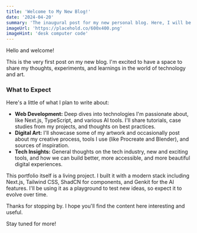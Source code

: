 ```yaml
---
title: 'Welcome to My New Blog!'
date: '2024-04-20'
summary: 'The inaugural post for my new personal blog. Here, I will be sharing my thoughts on web development, digital art, and technology.'
imageUrl: 'https://placehold.co/600x400.png'
imageHint: 'desk computer code'
---
```


Hello and welcome!

This is the very first post on my new blog. I'm excited to have a space to share my thoughts, experiments, and learnings in the world of technology and art.

### What to Expect

Here's a little of what I plan to write about:

- **Web Development:** Deep dives into technologies I'm passionate about, like Next.js, TypeScript, and various AI tools. I'll share tutorials, case studies from my projects, and thoughts on best practices.
- **Digital Art:** I'll showcase some of my artwork and occasionally post about my creative process, tools I use (like Procreate and Blender), and sources of inspiration.
- **Tech Insights:** General thoughts on the tech industry, new and exciting tools, and how we can build better, more accessible, and more beautiful digital experiences.

This portfolio itself is a living project. I built it with a modern stack including Next.js, Tailwind CSS, ShadCN for components, and Genkit for the AI features. I'll be using it as a playground to test new ideas, so expect it to evolve over time.

Thanks for stopping by. I hope you'll find the content here interesting and useful.

Stay tuned for more!

